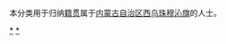 {{Catnav|頁面分類|各種主題的頁面分類|依中国各省来作的分类|各地中国人|内蒙古人|锡林郭勒人}}
{{Catnav|頁面分類|人物|各國人物|中国人|各地中国人|内蒙古人|锡林郭勒人}}

本分类用于归纳[[籍贯|籍贯]]属于[[内蒙古自治区|内蒙古自治区]][[西乌珠穆沁旗|西乌珠穆沁旗]]的人士。

[[Category:锡林郭勒人|*]]
[[Category:西乌珠穆沁旗|*]]